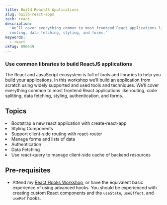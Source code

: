 ```yaml
---
title: Build ReactJS Applications
slug: build-react-apps
tech: react
description:
  'We’ll cover everything common to most frontend React applications like
  routing, data fetching, styling, and forms.'
keywords:
  - react
ckTag: 896449
---
```



### Use common libraries to build ReactJS applications

The React and JavaScript ecosystem is full of tools and libraries to help you
build your applications. In this workshop we’ll build an application from
scratch using widely supported and used tools and techniques. We’ll cover
everything common to most frontend React applications like routing, code
splitting, data fetching, styling, authentication, and forms.

## Topics

<List>
  <Li check>Bootstrap a new react application with create-react-app</Li>
  <Li check>Styling Components</Li>
  <Li check>Support client-side routing with react-router</Li>
  <Li check>Manage forms and lists of data</Li>
  <Li check>Authentication</Li>
  <Li check>Data Fetching</Li>
  <Li check>
    Use react-query to manage client-side cache of backend resources
  </Li>
</List>

## Pre-requisites

- Attend my [React Hooks Workshop](/workshops/advanced-react-hooks), or have the
  equivalent basic experience of using advanced hooks. You should be experienced
  with creating custom React components and the `useState`, `useEffect`, and
  `useRef` hooks.
